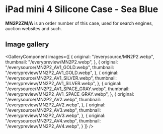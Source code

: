 
# iPad mini 4 Silicone Case - Sea Blue

<Callout type='info' emoji='👉🏻'>**MN2P2ZM/A** is an order number of this case, used for search engines, auction websites and such.</Callout>

## Image gallery

<GalleryComponent
    images={[
      {
        original: "/everysource/MN2P2.webp",
        thumbnail: "/everypreview/MN2P2.webp",
      },
      {
        original: "/everysource/MN2P2_AV1_GOLD.webp",
        thumbnail: "/everypreview/MN2P2_AV1_GOLD.webp",
      },
      {
        original: "/everysource/MN2P2_AV1_SILVER.webp",
        thumbnail: "/everypreview/MN2P2_AV1_SILVER.webp",
      },
      {
        original: "/everysource/MN2P2_AV1_SPACE_GRAY.webp",
        thumbnail: "/everypreview/MN2P2_AV1_SPACE_GRAY.webp",
      },
      {
        original: "/everysource/MN2P2_AV2.webp",
        thumbnail: "/everypreview/MN2P2_AV2.webp",
      },
      {
        original: "/everysource/MN2P2_AV3.webp",
        thumbnail: "/everypreview/MN2P2_AV3.webp",
      },
      {
        original: "/everysource/MN2P2_AV4.webp",
        thumbnail: "/everypreview/MN2P2_AV4.webp",
      }
    ]}
  />
